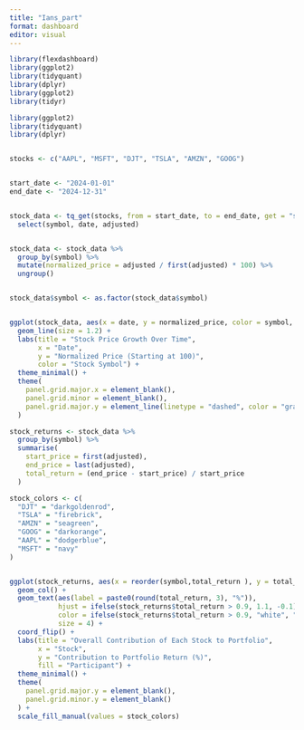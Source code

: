 ```yaml
---
title: "Ians_part"
format: dashboard
editor: visual
---
```


```r
library(flexdashboard)
library(ggplot2)
library(tidyquant)
library(dplyr)
library(ggplot2)
library(tidyr)
```


```r
library(ggplot2)
library(tidyquant)
library(dplyr)


stocks <- c("AAPL", "MSFT", "DJT", "TSLA", "AMZN", "GOOG")


start_date <- "2024-01-01"
end_date <- "2024-12-31"


stock_data <- tq_get(stocks, from = start_date, to = end_date, get = "stock.prices") %>%
  select(symbol, date, adjusted)


stock_data <- stock_data %>%
  group_by(symbol) %>%
  mutate(normalized_price = adjusted / first(adjusted) * 100) %>%
  ungroup()


stock_data$symbol <- as.factor(stock_data$symbol)


ggplot(stock_data, aes(x = date, y = normalized_price, color = symbol, group = symbol)) +
  geom_line(size = 1.2) +
  labs(title = "Stock Price Growth Over Time",
       x = "Date",
       y = "Normalized Price (Starting at 100)",
       color = "Stock Symbol") +
  theme_minimal() +
  theme(
    panel.grid.major.x = element_blank(),  
    panel.grid.minor = element_blank(),  
    panel.grid.major.y = element_line(linetype = "dashed", color = "gray80")
  )
```

```r


stock_returns <- stock_data %>%
  group_by(symbol) %>%
  summarise(
    start_price = first(adjusted),
    end_price = last(adjusted),
    total_return = (end_price - start_price) / start_price
  )

stock_colors <- c(
  "DJT" = "darkgoldenrod",  
  "TSLA" = "firebrick",       
  "AMZN" = "seagreen",       
  "GOOG" = "darkorange",    
  "AAPL" = "dodgerblue",    
  "MSFT" = "navy"           
)


ggplot(stock_returns, aes(x = reorder(symbol,total_return ), y = total_return, fill = symbol)) +
  geom_col() +
  geom_text(aes(label = paste0(round(total_return, 3), "%")),  
            hjust = ifelse(stock_returns$total_return > 0.9, 1.1, -0.1), 
            color = ifelse(stock_returns$total_return > 0.9, "white", "black"),  
            size = 4) +  
  coord_flip() + 
  labs(title = "Overall Contribution of Each Stock to Portfolio",
       x = "Stock",
       y = "Contribution to Portfolio Return (%)",
       fill = "Participant") +
  theme_minimal() +
  theme(
    panel.grid.major.y = element_blank(),
    panel.grid.minor.y = element_blank()
  ) +
  scale_fill_manual(values = stock_colors)
```
